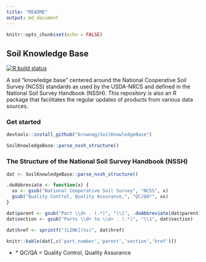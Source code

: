 ```yaml
---
title: "README"
output: md_document
---
```


```r
knitr::opts_chunk$set(echo = FALSE)
```

## Soil Knowledge Base

[![R build status](https://github.com/brownag/SoilKnowledgeBase/workflows/R-CMD-check/badge.svg)](https://github.com/brownag/SoilKnowledgeBase/actions)

A soil "knowledge base" centered around the National Cooperative Soil Survey (NCSS) standards as used by the USDA-NRCS and defined in the National Soil Survey Handbook (NSSH). This repository is also an R package that facilitates the regular updates of products from various data sources.

### Get started
```r
devtools::install_github("brownag/SoilKnowledgeBase")

SoilKnowledgeBase::parse_nssh_structure()
```

### The Structure of the National Soil Survey Handbook (NSSH)

```r
dat <- SoilKnowledgeBase::parse_nssh_structure()

.doAbbreviate <- function(x) {
  xx <- gsub("National Cooperative Soil Survey", "NCSS", x)
  gsub("Quality Control, Quality Assurance,", "QC/QA*", xx)
}

dat$parent <- gsub("Part \\d+ . (.*)", "\\1", .doAbbreviate(dat$parent))
dat$section <- gsub("Parts \\d+ to \\d+ . (.*)", "\\1", dat$section)

dat$href <- sprintf("[LINK](%s)", dat$href)

knitr::kable(dat[,c('part_number','parent','section','href')])

```

 - \* QC/QA = Quality Control, Quality Assurance